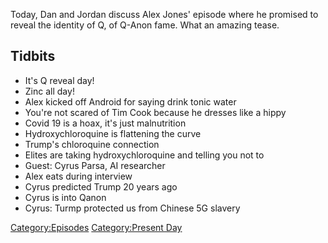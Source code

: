 {{DEFAULTSORT:
    #_EPISODE_0418:April 8, 2020
}}{{Episode
    | title           = April 8, 2020
    | caption         = Listen to this episode on [https://knowledgefight.libsyn.com/knowledge-fight-april-8-2020 Libsyn] [https://open.spotify.com/episode/737zsxZB5hycqNllrp6v2R Spotify], Read the [[Transcript/418: April 8, 2020|Unofficial Transcript]], View discussion on [https://reddit.com/fyc3mz Reddit]
    | episodeNumber   = 418
    | length          = 00:47:06
    | airDate         = April 10, 2020
    | coverageDate    = April 8, 2020
    | episodeType     = [[:Category:Present Day|Present Day]]
    | appearance      = [[Alex Parsa]]
    | previousEpisode = [[417: April 5, 2020]]
    | nextEpisode     = [[419: Disease Denial and Vampire Affirmation]]
}}

{{Stub}}

Today, Dan and Jordan discuss Alex Jones' episode where he promised to reveal the identity of Q, of Q-Anon fame.  What an amazing tease.

==Tidbits==

*It's Q reveal day!
*Zinc all day!
*Alex kicked off Android for saying drink tonic water
*You're not scared of Tim Cook because he dresses like a hippy
*Covid 19 is a hoax, it's just malnutrition
*Hydroxychloroquine is flattening the curve
*Trump's chloroquine connection
*Elites are taking hydroxychloroquine and telling you not to
*Guest: Cyrus Parsa, AI researcher
*Alex eats during interview
*Cyrus predicted Trump 20 years ago
*Cyrus is into Qanon
*Cyrus: Turmp protected us from Chinese 5G slavery

[[Category:Episodes]]
[[Category:Present Day]]
